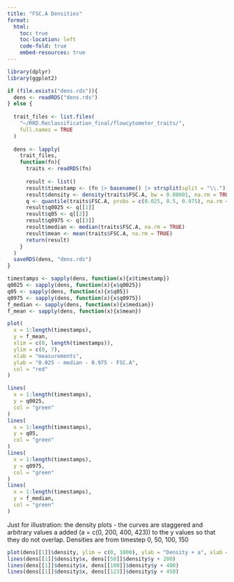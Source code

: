 ```yaml
---
title: "FSC.A Densities"
format:
  html:
    toc: true
    toc-location: left
    code-fold: true
    embed-resources: true
---
```


```r
library(dplyr)
library(ggplot2)

if (file.exists("dens.rds")){
  dens <- readRDS("dens.rds")
} else {
  
  trait_files <- list.files(
    "~/RRD.Reclassification_final/flowcytometer_traits/",
    full.names = TRUE
  )
  
  dens <- lapply(
    trait_files,
    function(fn){
      traits <- readRDS(fn)
      
      result <- list()
      result$timestamp <- (fn |> basename() |> strsplit(split = "\\."))[[1]][[2]] |> as.numeric()
      result$density <- density(traits$FSC.A, bw = 0.00001, na.rm = TRUE)
      q <- quantile(traits$FSC.A, probs = c(0.025, 0.5, 0.975), na.rm = TRUE)
      result$q0025 <- q[[1]]
      result$q05 <- q[[2]]
      result$q0975 <- q[[3]]
      result$median <- median(traits$FSC.A, na.rm = TRUE)
      result$mean <- mean(traits$FSC.A, na.rm = TRUE)
      return(result)
    }
  )
  saveRDS(dens, "dens.rds")
}

timestamps <- sapply(dens, function(x){x$timestamp})
q0025 <- sapply(dens, function(x){x$q0025})
q05 <- sapply(dens, function(x){x$q05})
q0975 <- sapply(dens, function(x){x$q0975})
f_median <- sapply(dens, function(x){x$median})
f_mean <- sapply(dens, function(x){x$mean})

plot(
  x = 1:length(timestamps),
  y = f_mean,
  xlim = c(0, length(timestamps)),
  ylim = c(0, 7),
  xlab = "measurements",
  ylab = "0.025 - median - 0.975 - FSC.A",
  col = "red"
)

lines(
  x = 1:length(timestamps),
  y = q0025,
  col = "green"
)
lines(
  x = 1:length(timestamps),
  y = q05,
  col = "green"
)
lines(
  x = 1:length(timestamps),
  y = q0975,
  col = "green"
)
lines(
  x = 1:length(timestamps),
  y = f_median,
  col = "green"
)
```

Just for illustration: the density plots - the curves are staggered and arbitrary values a added (a = c(0, 200, 400, 423)) to the y values so that they do not overlap. Densities are from timestep 0, 50, 100, 150
```r
plot(dens[[1]]$density, ylim = c(0, 1000), ylab = "Density + a", xlab = "FSC.A - Bandwidth = 0.00001")
lines(dens[[1]]$density$x, dens[[50]]$density$y + 200)
lines(dens[[1]]$density$x, dens[[100]]$density$y + 400)
lines(dens[[1]]$density$x, dens[[123]]$density$y + 450)

```

